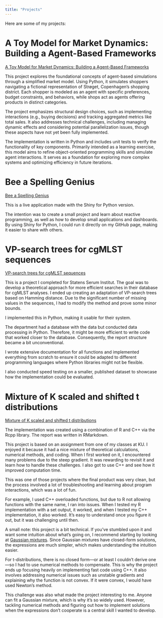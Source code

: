 ```yaml
---
title: "Projects"
---
```


Here are some of my projects:

# A Toy Model for Market Dynamics: Building a Agent-Based Frameworks

[A Toy Model for Market Dynamics: Building a Agent-Based Frameworks](Projects/A Toy Model for Market Dynamics Building a Agent-Based Frameworks.qmd)

This project explores the foundational concepts of agent-based simulations through a simplified market model. Using Python, it simulates shoppers navigating a fictional representation of Strøget, Copenhagen’s shopping district. Each shopper is modeled as an agent with specific preferences, budget constraints, and behaviors, while shops act as agents offering products in distinct categories.

The project emphasizes structural design choices, such as implementing interactions (e.g., buying decisions) and tracking aggregated metrics like total sales. It also addresses technical challenges, including managing dynamic effects and considering potential parallelization issues, though these aspects have not yet been fully implemented.

The implementation is written in Python and includes unit tests to verify the functionality of key components. Primarily intended as a learning exercise, this model aims to refine object-oriented programming skills and simulate agent interactions. It serves as a foundation for exploring more complex systems and optimizing efficiency in future iterations.

# Bee a Spelling Genius

[Bee a Spelling Genius](applications.qmd)

This is a live application made with the Shiny for Python version. 

The intention was to create a small project and learn about reactive programming, as well as how to develop small applications and dashboards. By using Shiny for Python, I could run it directly on my GitHub page, making it easier to share with others.



# VP-search trees for cgMLST sequences

[VP-search trees for cgMLST sequences](Projects/VP_search_trees_for_cgMLST_sequences.html)

This is a project I completed for Statens Serum Institut. The goal was to develop a theoretical approach for more efficient searches in their database for cgMLST analyses. I ended up creating an adaptation of VP-search trees based on Hamming distance. Due to the significant number of missing values in the sequences, I had to modify the method and prove some minor bounds.

I implemented this in Python, making it usable for their system.

The department had a database with the data but conducted data processing in Python. Therefore, it might be more efficient to write code that worked closer to the database. Consequently, the report structure became a bit unconventional.

I wrote extensive documentation for all functions and implemented everything from scratch to ensure it could be adapted to different programming languages where Python libraries might not be flexible.

I also conducted speed testing on a smaller, published dataset to showcase how the implementation could be evaluated.


# Mixture of K scaled and shifted t distributions

[Mixture of K scaled and shifted t distributions](Projects/Mixture_of_K_scaled_and_shifted_Tdistributions.html)

The implementation was created using a combination of R and C++ via the Rcpp library. The report was written in RMarkdown.

This project is based on an assignment from one of my classes at KU. I enjoyed it because it had a nice mixture of theoretical calculations, numerical methods, and coding. When I first worked on it, I encountered many problems due to the steep gradient. It was rewarding to revisit it and learn how to handle these challenges. I also got to use C++ and see how it improved computation time.

This was one of those projects where the final product was very clean, but the process involved a lot of troubleshooting and learning about program interactions, which was a lot of fun.

For example, I used C++ overloaded functions, but due to R not allowing functions with the same name, I ran into issues. When I tested my R implementation with a set output, it worked, and when I tested my C++ implementation, it also worked. It’s easy to understand once you figure it out, but it was challenging until then.

A small note: this project is a bit technical. If you've stumbled upon it and want some intuition about what's going on, I recommend starting by looking at [Gaussian mixtures](https://stephens999.github.io/fiveMinuteStats/intro_to_em.html). Since Gaussian mixtures have closed-form solutions, the expressions are much simpler, which makes understanding the intuition easier.

For t-distributions, there is no closed form—or at least I couldn’t derive one—so I had to use numerical methods to compensate. This is why the project ends up focusing heavily on implementing fast code using C++. It also involves addressing numerical issues such as unstable gradients and explaining why the function is not convex. If it were convex, I would have used Newton’s method.

This challenge was also what made the project interesting to me. Anyone can fit a Gaussian mixture, which is why it’s so widely used. However, tackling numerical methods and figuring out how to implement solutions when the expressions don’t cooperate is a central skill I wanted to develop.